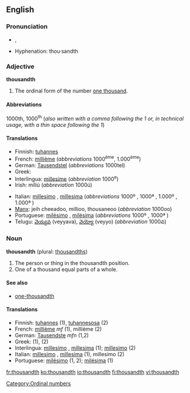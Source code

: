 ==English==

===Pronunciation===
*{{IPA|/ˈθaʊznθ/}}, {{SAMPA|/"TaUznT/}}
*Hyphenation: thou·sandth

===Adjective===
'''thousandth'''

# The ordinal form of the number [[thousand|one thousand]].

====Abbreviations====
1000th, 1000<sup>th</sup> (''also written with a comma following the 1 or, in technical usage, with a thin space following the 1'')

====Translations====
{{top}}
*Finnish: [[tuhannes]]
*French: [[millième]] (''abbreviations'' 1000<sup>ème</sup>, 1.000<sup>ème</sup>)
*German: [[Tausendstel]] (''abbreviations'' 1000tel)
*Greek: {{t|el|χιλιοστός}}
*Interlingua: [[millesime]] (''abbreviation'' 1000<sup>e</sup>)
*Irish: míliú (''abbreviation'' 1000ú)
{{mid}}
*Italian: [[millesimo]] {{m}}, [[millesima]] {{f}} (''abbreviations'' 1000º {{m}}, 1000ª {{f}}, 1.000º {{m}}, 1.000ª {{f}})
*[[Manx]]: jeih cheeadoo, millioo, thousaneoo (''abbreviation'' 1000oo)
*Portuguese: [[milésimo]] {{m}}, [[milésima]] {{f}} (''abbreviations'' 1000º {{m}}, 1000ª {{f}})
*Telugu: [[వెయ్యవ]] (veyyava), [[వెయ్యో]] (veyyo) (''abbreviation'' 1000వ)
{{bottom}}

===Noun===
'''thousandth''' (plural: [[thousandths]])

# The person or thing in the thousandth position.
# One of a thousand equal parts of a whole.

====See also====
*[[one-thousandth]]

====Translations====
*Finnish: [[tuhannes]] (1), [[tuhannesosa]] (2)
*French: [[millième]] ''mf'' (1), millième {{m}} (2)
*German: [[Tausendste]] ''mfn'' (1,2)
*Greek: {{t|el|χιλιοστός}} (1), {{t|el|χιλιοστό|n}} (2)
*Interlingua: [[millesimo]] {{m}}, [[millesima]] {{f}} (1); [[millesimo]] (2)
*Italian: [[millesimo]] {{m}}, [[millesima]] {{f}} (1), millesimo {{m}} (2)
*Portuguese: [[milésimo]] {{m}} (1, 2); [[milésima]] {{f}} (1)

[[Category:Ordinal numbers]]

[[fr:thousandth]]
[[ko:thousandth]]
[[io:thousandth]]
[[fi:thousandth]]
[[vi:thousandth]]